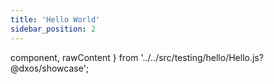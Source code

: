 ```yaml
---
title: 'Hello World'
sidebar_position: 2
---
```


  component,
  rawContent
} from '../../src/testing/hello/Hello.js?@dxos/showcase';

<ShowcaseComponent 
  component={component} 
  rawContent={rawContent} 
/>
